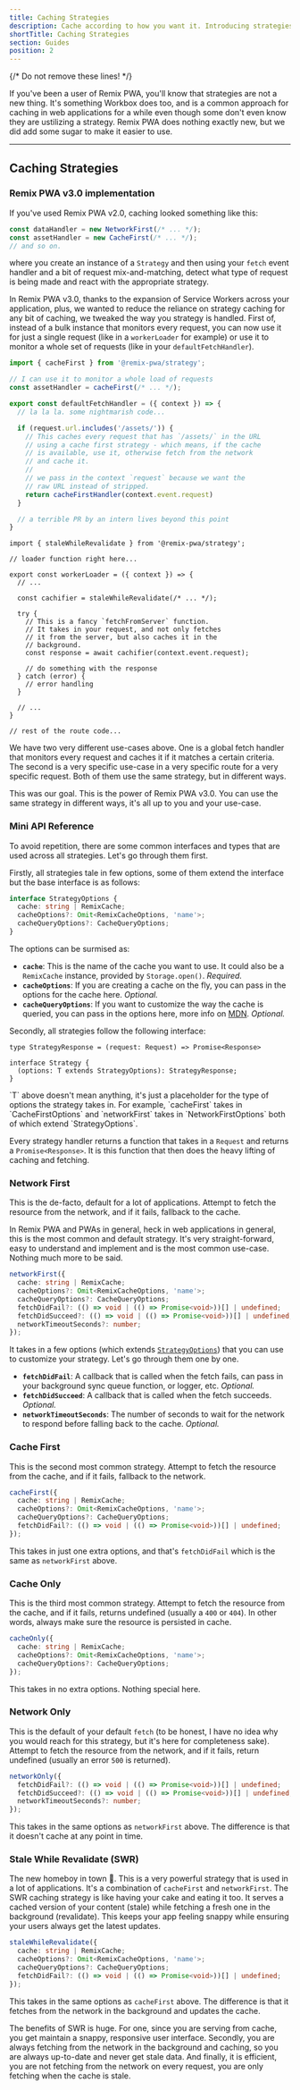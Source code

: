 ```yaml
---
title: Caching Strategies
description: Cache according to how you want it. Introducing strategies for more granular control over your caching process.
shortTitle: Caching Strategies 
section: Guides
position: 2
---
```


{/* Do not remove these lines! */}

If you've been a user of Remix PWA, you'll know that strategies are not a new thing. It's something Workbox does too, and is a common
approach for caching in web applications for a while even though some don't even know they are ustilizing a strategy. Remix PWA does 
nothing exactly new, but we did add some sugar to make it easier to use.

---

## Caching Strategies

### Remix PWA v3.0 implementation

If you've used Remix PWA v2.0, caching looked something like this:

```ts
const dataHandler = new NetworkFirst(/* ... */);
const assetHandler = new CacheFirst(/* ... */);
// and so on.
```

where you create an instance of a `Strategy` and then using your `fetch` event handler and a bit of request mix-and-matching, detect what type
of request is being made and react with the appropriate strategy.

In Remix PWA v3.0, thanks to the expansion of Service Workers across your application, plus, we wanted to reduce the reliance on strategy caching
for any bit of caching, we tweaked the way you strategy is handled. First of, instead of a bulk instance that monitors every request, you can now
use it for just a single request (like in a `workerLoader` for example) or use it to monitor a whole set of requests (like in your `defaultFetchHandler`).

<Snippet>

```ts {{ filename:'entry.worker.ts' }}
import { cacheFirst } from '@remix-pwa/strategy';

// I can use it to monitor a whole load of requests
const assetHandler = cacheFirst(/* ... */);

export const defaultFetchHandler = ({ context }) => {
  // la la la. some nightmarish code...

  if (request.url.includes('/assets/')) {
    // This caches every request that has `/assets/` in the URL
    // using a cache first strategy - which means, if the cache 
    // is available, use it, otherwise fetch from the network 
    // and cache it.
    //
    // we pass in the context `request` because we want the
    // raw URL instead of stripped.
    return cacheFirstHandler(context.event.request)
  }

  // a terrible PR by an intern lives beyond this point
}
```

```tsx {{ filename:'app/routes/profile.tsx' }}
import { staleWhileRevalidate } from '@remix-pwa/strategy';

// loader function right here...

export const workerLoader = ({ context }) => {
  // ...

  const cachifier = staleWhileRevalidate(/* ... */);

  try {
    // This is a fancy `fetchFromServer` function.
    // It takes in your request, and not only fetches
    // it from the server, but also caches it in the
    // background.
    const response = await cachifier(context.event.request);

    // do something with the response
  } catch (error) {
    // error handling
  }

  // ...
}

// rest of the route code...
```

</Snippet>

We have two very different use-cases above. One is a global fetch handler that monitors every request and caches it if it matches a certain criteria.
The second is a very specific use-case in a very specific route for a very specific request. Both of them use the same strategy, but in different ways.

This was our goal. This is the power of Remix PWA v3.0. You can use the same strategy in different ways, it's all up to you and your use-case.

### Mini API Reference

To avoid repetition, there are some common interfaces and types that are used across all strategies. Let's go through them first.

Firstly, all strategies tale in few options, some of them extend the interface but the base interface is as follows:

```ts
interface StrategyOptions {
  cache: string | RemixCache;
  cacheOptions?: Omit<RemixCacheOptions, 'name'>;
  cacheQueryOptions?: CacheQueryOptions;
}
```

The options can be surmised as:

- **`cache`**: This is the name of the cache you want to use. It could also be a `RemixCache` instance, provided by `Storage.open()`. *Required.*
- **`cacheOptions`**: If you are creating a cache on the fly, you can pass in the options for the cache here. *Optional.*
- **`cacheQueryOptions`**: If you want to customize the way the cache is queried, you can pass in the options here, more info on [MDN](https://developer.mozilla.org/en-US/docs/Web/API/Cache/match#parameters). *Optional.*

Secondly, all strategies follow the following interface:

```
type StrategyResponse = (request: Request) => Promise<Response>

interface Strategy {
  (options: T extends StrategyOptions): StrategyResponse;
}
```

<Info>
`T` above doesn't mean anything, it's just a placeholder for the type of options the strategy takes in. For example, `cacheFirst` takes in `CacheFirstOptions` and `networkFirst` takes in `NetworkFirstOptions`
both of which extend `StrategyOptions`.
</Info>

Every strategy handler returns a function that takes in a `Request` and returns a `Promise<Response>`. It is this function that then does the heavy lifting of caching and fetching.

### Network First

This is the de-facto, default for a lot of applications. Attempt to fetch the resource from the network, and if it fails, fallback to the cache.

In Remix PWA and PWAs in general, heck in web applications in general, this is the most common and default strategy. It's very straight-forward, easy to understand
and implement and is the most common use-case. Nothing much more to be said.

```ts
networkFirst({
  cache: string | RemixCache;
  cacheOptions?: Omit<RemixCacheOptions, 'name'>;
  cacheQueryOptions?: CacheQueryOptions;
  fetchDidFail?: (() => void | (() => Promise<void>))[] | undefined;
  fetchDidSucceed?: (() => void | (() => Promise<void>))[] | undefined;
  networkTimeoutSeconds?: number;
});
```

It takes in a few options (which extends [`StrategyOptions`](/docs/caching-strategies#mini-api-reference)) that you can use to customize your strategy. Let's go through them one by one.

- **`fetchDidFail`**: A callback that is called when the fetch fails, can pass in your background sync queue function, or logger, etc. *Optional.*
- **`fetchDidSucceed`**: A callback that is called when the fetch succeeds. *Optional.*
- **`networkTimeoutSeconds`**: The number of seconds to wait for the network to respond before falling back to the cache. *Optional.*

### Cache First

This is the second most common strategy. Attempt to fetch the resource from the cache, and if it fails, fallback to the network.

```ts
cacheFirst({
  cache: string | RemixCache;
  cacheOptions?: Omit<RemixCacheOptions, 'name'>;
  cacheQueryOptions?: CacheQueryOptions;
  fetchDidFail?: (() => void | (() => Promise<void>))[] | undefined;
});
```

This takes in just one extra options, and that's `fetchDidFail` which is the same as `networkFirst` above.

### Cache Only

This is the third most common strategy. Attempt to fetch the resource from the cache, and if it fails, 
returns undefined (usually a `400` or `404`). In other words, always make sure the resource is persisted in cache.

```ts
cacheOnly({
  cache: string | RemixCache;
  cacheOptions?: Omit<RemixCacheOptions, 'name'>;
  cacheQueryOptions?: CacheQueryOptions;
});
```

This takes in no extra options. Nothing special here.

### Network Only

This is the default of your default `fetch` (to be honest, I have no idea why you would reach for this strategy, but it's here for completeness sake).
Attempt to fetch the resource from the network, and if it fails, return undefined (usually an error `500` is returned).

```ts
networkOnly({
  fetchDidFail?: (() => void | (() => Promise<void>))[] | undefined;
  fetchDidSucceed?: (() => void | (() => Promise<void>))[] | undefined;
  networkTimeoutSeconds?: number;
});
```

This takes in the same options as `networkFirst` above. The difference is that it doesn't cache at any point in time.

### Stale While Revalidate (SWR)

The new homeboy in town 🤠. This is a very powerful strategy that is used in a lot of applications. It's a combination of `cacheFirst` and `networkFirst`.
The SWR caching strategy is like having your cake and eating it too. It serves a cached version of your content (stale) while fetching a fresh one in the 
background (revalidate). This keeps your app feeling snappy while ensuring your users always get the latest updates.

```ts
staleWhileRevalidate({
  cache: string | RemixCache;
  cacheOptions?: Omit<RemixCacheOptions, 'name'>;
  cacheQueryOptions?: CacheQueryOptions;
  fetchDidFail?: (() => void | (() => Promise<void>))[] | undefined;
});
```

This takes in the same options as `cacheFirst` above. The difference is that it fetches from the network in the background and updates the cache.

The benefits of SWR is huge. For one, since you are serving from cache, you get maintain a snappy, responsive user interface. Secondly, you are always
fetching from the network in the background and caching, so you are always up-to-date and never get stale data. And finally, it is efficient, you are
not fetching from the network on every request, you are only fetching when the cache is stale.
